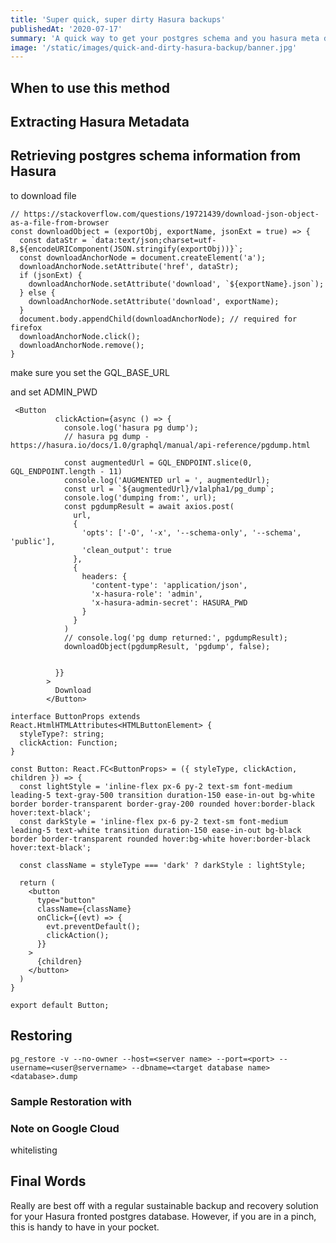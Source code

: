 ```yaml
---
title: 'Super quick, super dirty Hasura backups'
publishedAt: '2020-07-17'
summary: 'A quick way to get your postgres schema and you hasura meta data'
image: '/static/images/quick-and-dirty-hasura-backup/banner.jpg'
---
```


## When to use this method

## Extracting Hasura Metadata

## Retrieving postgres schema information from Hasura

to download file

```
// https://stackoverflow.com/questions/19721439/download-json-object-as-a-file-from-browser
const downloadObject = (exportObj, exportName, jsonExt = true) => {
  const dataStr = `data:text/json;charset=utf-8,${encodeURIComponent(JSON.stringify(exportObj))}`;
  const downloadAnchorNode = document.createElement('a');
  downloadAnchorNode.setAttribute('href', dataStr);
  if (jsonExt) {
    downloadAnchorNode.setAttribute('download', `${exportName}.json`);
  } else {
    downloadAnchorNode.setAttribute('download', exportName);
  }
  document.body.appendChild(downloadAnchorNode); // required for firefox
  downloadAnchorNode.click();
  downloadAnchorNode.remove();
}
```

make sure you set the GQL_BASE_URL

and set ADMIN_PWD

```
 <Button
          clickAction={async () => {
            console.log('hasura pg dump');
            // hasura pg dump - https://hasura.io/docs/1.0/graphql/manual/api-reference/pgdump.html

            const augmentedUrl = GQL_ENDPOINT.slice(0, GQL_ENDPOINT.length - 11)
            console.log('AUGMENTED url = ', augmentedUrl);
            const url = `${augmentedUrl}/v1alpha1/pg_dump`;
            console.log('dumping from:', url);
            const pgdumpResult = await axios.post(
              url,
              {
                'opts': ['-O', '-x', '--schema-only', '--schema', 'public'],
                'clean_output': true
              },
              {
                headers: {
                  'content-type': 'application/json',
                  'x-hasura-role': 'admin',
                  'x-hasura-admin-secret': HASURA_PWD
                }
              }
            )
            // console.log('pg dump returned:', pgdumpResult);
            downloadObject(pgdumpResult, 'pgdump', false);


          }}
        >
          Download
        </Button>
```

```
interface ButtonProps extends React.HtmlHTMLAttributes<HTMLButtonElement> {
  styleType?: string;
  clickAction: Function;
}

const Button: React.FC<ButtonProps> = ({ styleType, clickAction, children }) => {
  const lightStyle = 'inline-flex px-6 py-2 text-sm font-medium leading-5 text-gray-500 transition duration-150 ease-in-out bg-white border border-transparent border-gray-200 rounded hover:border-black hover:text-black';
  const darkStyle = 'inline-flex px-6 py-2 text-sm font-medium leading-5 text-white transition duration-150 ease-in-out bg-black border border-transparent rounded hover:bg-white hover:border-black hover:text-black';

  const className = styleType === 'dark' ? darkStyle : lightStyle;

  return (
    <button
      type="button"
      className={className}
      onClick={(evt) => {
        evt.preventDefault();
        clickAction();
      }}
    >
      {children}
    </button>
  )
}

export default Button;
```

## Restoring

```
pg_restore -v --no-owner --host=<server name> --port=<port> --username=<user@servername> --dbname=<target database name> <database>.dump
```

### Sample Restoration with

### Note on Google Cloud

whitelisting

## Final Words

Really are best off with a regular sustainable backup and recovery solution
for your Hasura fronted postgres database. However, if you are in
a pinch, this is handy to have in your pocket.
